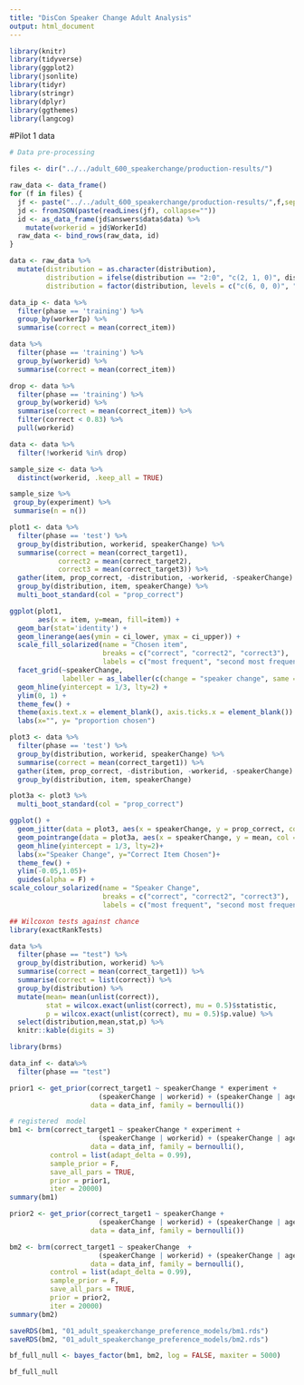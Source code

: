 ```yaml
---
title: "DisCon Speaker Change Adult Analysis"
output: html_document
---
```


```r
library(knitr)
library(tidyverse)
library(ggplot2)
library(jsonlite)
library(tidyr)
library(stringr)
library(dplyr)
library(ggthemes)
library(langcog)
```

#Pilot 1 data
```r
# Data pre-processing

files <- dir("../../adult_600_speakerchange/production-results/")

raw_data <- data_frame()
for (f in files) {
  jf <- paste("../../adult_600_speakerchange/production-results/",f,sep="")
  jd <- fromJSON(paste(readLines(jf), collapse=""))
  id <- as_data_frame(jd$answers$data$data) %>%
    mutate(workerid = jd$WorkerId)
  raw_data <- bind_rows(raw_data, id)
}

data <- raw_data %>%
  mutate(distribution = as.character(distribution),
         distribution = ifelse(distribution == "2:0", "c(2, 1, 0)", distribution),
         distribution = factor(distribution, levels = c("c(6, 0, 0)", "c(4, 2, 0)", "c(2, 2, 2)", "c(3, 0, 0)", "c(1, 1, 1)", "c(2, 1, 0)")))

```

```r
data_ip <- data %>%
  filter(phase == 'training') %>%
  group_by(workerIp) %>%
  summarise(correct = mean(correct_item))
```

```r
data %>%
  filter(phase == 'training') %>%
  group_by(workerid) %>%
  summarise(correct = mean(correct_item))

drop <- data %>%
  filter(phase == 'training') %>%
  group_by(workerid) %>%
  summarise(correct = mean(correct_item)) %>%
  filter(correct < 0.83) %>%
  pull(workerid)

data <- data %>%
  filter(!workerid %in% drop)
```
```r

sample_size <- data %>%
  distinct(workerid, .keep_all = TRUE)

sample_size %>%
 group_by(experiment) %>%
 summarise(n = n())
```


```r
plot1 <- data %>%
  filter(phase == 'test') %>%
  group_by(distribution, workerid, speakerChange) %>%
  summarise(correct = mean(correct_target1),
            correct2 = mean(correct_target2),
            correct3 = mean(correct_target3)) %>%
  gather(item, prop_correct, -distribution, -workerid, -speakerChange) %>%
  group_by(distribution, item, speakerChange) %>%
  multi_boot_standard(col = "prop_correct")

ggplot(plot1,
       aes(x = item, y=mean, fill=item)) +
  geom_bar(stat='identity') +
  geom_linerange(aes(ymin = ci_lower, ymax = ci_upper)) +
  scale_fill_solarized(name = "Chosen item",
                       breaks = c("correct", "correct2", "correct3"),
                       labels = c("most frequent", "second most frequent", "least frequent"))+
  facet_grid(~speakerChange, 
             labeller = as_labeller(c(change = "speaker change", same = "no change"))) +
  geom_hline(yintercept = 1/3, lty=2) +
  ylim(0, 1) +
  theme_few() +
  theme(axis.text.x = element_blank(), axis.ticks.x = element_blank()) +
  labs(x="", y= "proportion chosen")

plot3 <- data %>%
  filter(phase == 'test') %>%
  group_by(distribution, workerid, speakerChange) %>%
  summarise(correct = mean(correct_target1)) %>%
  gather(item, prop_correct, -distribution, -workerid, -speakerChange) %>%
  group_by(distribution, item, speakerChange) 

plot3a <- plot3 %>%
  multi_boot_standard(col = "prop_correct")

ggplot() +
  geom_jitter(data = plot3, aes(x = speakerChange, y = prop_correct, col = speakerChange, alpha = .2), width = .3,height = .025)+
  geom_pointrange(data = plot3a, aes(x = speakerChange, y = mean, col = speakerChange, ymin = ci_lower, ymax = ci_upper),size = .8)+
  geom_hline(yintercept = 1/3, lty=2)+
  labs(x="Speaker Change", y="Correct Item Chosen")+
  theme_few() +
  ylim(-0.05,1.05)+
  guides(alpha = F) +
scale_colour_solarized(name = "Speaker Change",
                       breaks = c("correct", "correct2", "correct3"),
                       labels = c("most frequent", "second most frequent", "least frequent"))


```
```r
## Wilcoxon tests against chance
library(exactRankTests)

data %>%
  filter(phase == "test") %>%
  group_by(distribution, workerid) %>%
  summarise(correct = mean(correct_target1)) %>%
  summarise(correct = list(correct)) %>%
  group_by(distribution) %>%
  mutate(mean= mean(unlist(correct)),
         stat = wilcox.exact(unlist(correct), mu = 0.5)$statistic,
         p = wilcox.exact(unlist(correct), mu = 0.5)$p.value) %>%
  select(distribution,mean,stat,p) %>%
  knitr::kable(digits = 3)
```

```r
library(brms)

data_inf <- data%>%
  filter(phase == "test")

prior1 <- get_prior(correct_target1 ~ speakerChange * experiment +
                      (speakerChange | workerid) + (speakerChange | agent),
                    data = data_inf, family = bernoulli()) 

# registered  model
bm1 <- brm(correct_target1 ~ speakerChange * experiment +
                      (speakerChange | workerid) + (speakerChange | agent),
                    data = data_inf, family = bernoulli(),
          control = list(adapt_delta = 0.99),
          sample_prior = F,
          save_all_pars = TRUE,
          prior = prior1,
          iter = 20000)
summary(bm1)

prior2 <- get_prior(correct_target1 ~ speakerChange +
                      (speakerChange | workerid) + (speakerChange | agent),
                    data = data_inf, family = bernoulli())

bm2 <- brm(correct_target1 ~ speakerChange  +
                      (speakerChange | workerid) + (speakerChange | agent),
                    data = data_inf, family = bernoulli(),
          control = list(adapt_delta = 0.99),
          sample_prior = F,
          save_all_pars = TRUE,
          prior = prior2,
          iter = 20000)
summary(bm2)

saveRDS(bm1, "01_adult_speakerchange_preference_models/bm1.rds")
saveRDS(bm2, "01_adult_speakerchange_preference_models/bm2.rds")

bf_full_null <- bayes_factor(bm1, bm2, log = FALSE, maxiter = 5000)

bf_full_null
```

